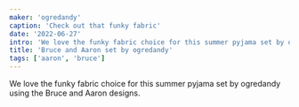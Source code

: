 ```yaml
---
maker: 'ogredandy'
caption: 'Check out that funky fabric'
date: '2022-06-27'
intro: 'We love the funky fabric choice for this summer pyjama set by ogredandy using the Bruce and Aaron designs.'
title: 'Bruce and Aaron set by ogredandy'
tags: ['aaron', 'bruce']
---
```


<!-- truncate -->

We love the funky fabric choice for this summer pyjama set by ogredandy using the Bruce and Aaron designs.
